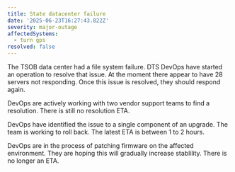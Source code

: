 ```yaml
---
title: State datacenter failure
date: '2025-06-23T16:27:43.822Z'
severity: major-outage
affectedSystems:
  - turn gps
resolved: false
---
```


The TSOB data center had a file system failure. DTS DevOps have started an operation to resolve that issue. At the moment there appear to have 28 servers not responding. Once this issue is resolved, they should respond again.

<Update date="2025-06-23T18:20:43.822Z">DevOps are actively working with two vendor support teams to find a resolution. There is still no resolution ETA.</Update>

<Update date="2025-06-23T20:13:13.822Z">DevOps have identified the issue to a single component of an upgrade. The team is working to roll back. The latest ETA is between 1 to 2 hours.</Update>

<Update date="2025-06-23T023:57:24.822Z">DevOps are in the process of patching firmware on the affected environment. They are hoping this will gradually increase stablility. There is no longer an ETA.</Update>
